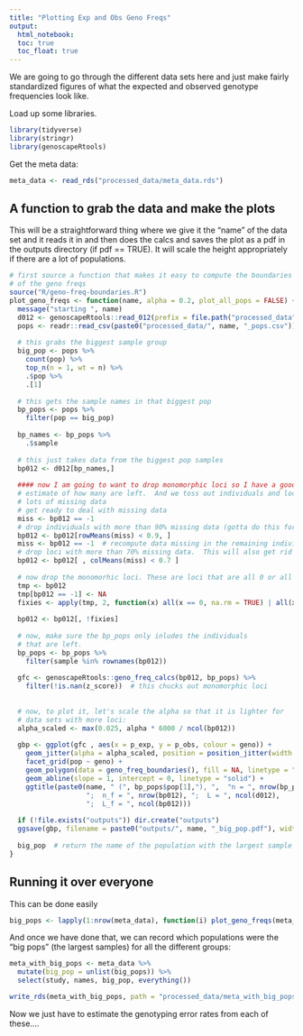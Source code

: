 ```yaml
---
title: "Plotting Exp and Obs Geno Freqs"
output: 
  html_notebook:
  toc: true
  toc_float: true
---
```




We are going to go through the different data sets here and just make
fairly standardized figures of what the expected and observed genotype
frequencies look like.

Load up some libraries.
```r
library(tidyverse)
library(stringr)
library(genoscapeRtools)
```

Get the meta data:
```r
meta_data <- read_rds("processed_data/meta_data.rds")
```

## A function to grab the data and make the plots

This will be a straightforward thing where we give it the "name" of the data set
and it reads it in and then does the calcs and saves the plot as a pdf in the 
outputs directory (if pdf == TRUE).  It will scale the height
appropriately if there are a lot of populations.

```r
# first source a function that makes it easy to compute the boundaries
# of the geno freqs
source("R/geno-freq-boundaries.R")
plot_geno_freqs <- function(name, alpha = 0.2, plot_all_pops = FALSE) {
  message("starting ", name)
  d012 <- genoscapeRtools::read_012(prefix = file.path("processed_data", name), gz = TRUE)
  pops <- readr::read_csv(paste0("processed_data/", name, "_pops.csv"))
  
  # this grabs the biggest sample group
  big_pop <- pops %>%
    count(pop) %>%
    top_n(n = 1, wt = n) %>%
    .$pop %>%
    .[1]
  
  # this gets the sample names in that biggest pop
  bp_pops <- pops %>%
    filter(pop == big_pop) 
  
  bp_names <- bp_pops %>%
    .$sample
  
  # this just takes data from the biggest pop samples
  bp012 <- d012[bp_names,]
  
  #### now I am going to want to drop monomorphic loci so I have a good ###
  # estimate of how many are left.  And we toss out individuals and loci with 
  # lots of missing data
  # get ready to deal with missing data
  miss <- bp012 == -1
  # drop individuals with more than 90% missing data (gotta do this for the dolphin data sets)
  bp012 <- bp012[rowMeans(miss) < 0.9, ]
  miss <- bp012 == -1  # recompute data missing in the remaining individuals
  # drop loci with more than 70% missing data.  This will also get rid of those with all missing data.
  bp012 <- bp012[ , colMeans(miss) < 0.7 ]
  
  # now drop the monomorhic loci. These are loci that are all 0 or all 2
  tmp <- bp012
  tmp[bp012 == -1] <- NA
  fixies <- apply(tmp, 2, function(x) all(x == 0, na.rm = TRUE) | all(x == 2, na.rm = TRUE))
  
  bp012 <- bp012[, !fixies]
  
  # now, make sure the bp_pops only inludes the individuals
  # that are left.
  bp_pops <- bp_pops %>%
    filter(sample %in% rownames(bp012))
  
  gfc <- genoscapeRtools::geno_freq_calcs(bp012, bp_pops) %>%
    filter(!is.nan(z_score))  # this chucks out monomorphic loci
  
  
  # now, to plot it, let's scale the alpha so that it is lighter for 
  # data sets with more loci:
  alpha_scaled <- max(0.025, alpha * 6000 / ncol(bp012))
  
  gbp <- ggplot(gfc , aes(x = p_exp, y = p_obs, colour = geno)) +
    geom_jitter(alpha = alpha_scaled, position = position_jitter(width = 0.01, height = 0.01)) +
    facet_grid(pop ~ geno) +
    geom_polygon(data = geno_freq_boundaries(), fill = NA, linetype = "dashed", colour = "black") + 
    geom_abline(slope = 1, intercept = 0, linetype = "solid") +
    ggtitle(paste0(name, " (", bp_pops$pop[1],"), ",  "n = ", nrow(bp_pops), 
                   ";  n_f = ", nrow(bp012), ";  L = ", ncol(d012),
                   ";  L_f = ", ncol(bp012)))
  
  if (!file.exists("outputs")) dir.create("outputs")
  ggsave(gbp, filename = paste0("outputs/", name, "_big_pop.pdf"), width = 12, height = 5)
  
  big_pop  # return the name of the population with the largest sample
}
```

## Running it over everyone

This can be done easily
```r
big_pops <- lapply(1:nrow(meta_data), function(i) plot_geno_freqs(meta_data$names[i]))
```

And once we have done that, we can record which populations were the "big pops" (the largest samples)
for all the different groups:
```r
meta_with_big_pops <- meta_data %>%
  mutate(big_pop = unlist(big_pops)) %>%
  select(study, names, big_pop, everything())

write_rds(meta_with_big_pops, path = "processed_data/meta_with_big_pops.rds")
```

Now we just have to estimate the genotyping error rates from each of these....